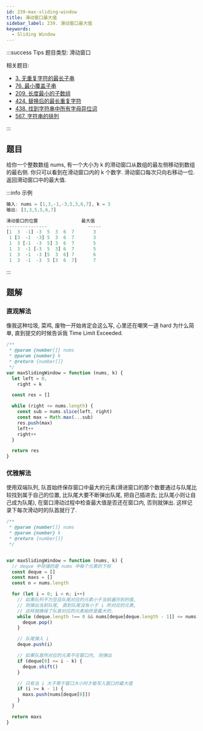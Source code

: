 ```yaml
---
id: 239-max-sliding-window
title: 滑动窗口最大值
sidebar_label: 239. 滑动窗口最大值
keywords:
  - Sliding Window
---
```


:::success Tips
题目类型: 滑动窗口

相关题目:

- [3. 无重复字符的最长子串](/leetcode/medium/3-length-of-longest-substring)
- [76. 最小覆盖子串](/leetcode/hard/76-min-window)
- [209. 长度最小的子数组](/leetcode/medium/209-min-sub-array-n)
- [424. 替换后的最长重复字符](/leetcode/medium/424-character-replacement)
- [438. 找到字符串中所有字母异位词](/leetcode/medium/438-find-anagrams)
- [567. 字符串的排列](/leetcode/medium/567-check-inclusion)

:::

## 题目

给你一个整数数组 nums, 有一个大小为 k 的滑动窗口从数组的最左侧移动到数组的最右侧. 你只可以看到在滑动窗口内的 k 个数字. 滑动窗口每次只向右移动一位. 返回滑动窗口中的最大值.

:::info 示例

```ts
输入: nums = [1,3,-1,-3,5,3,6,7], k = 3
输出: [3,3,5,5,6,7]

滑动窗口的位置                最大值
---------------               -----
[1  3  -1] -3  5  3  6  7       3
 1 [3  -1  -3] 5  3  6  7       3
 1  3 [-1  -3  5] 3  6  7       5
 1  3  -1 [-3  5  3] 6  7       5
 1  3  -1  -3 [5  3  6] 7       6
 1  3  -1  -3  5 [3  6  7]      7
```

:::

## 题解

### 直观解法

像我这种垃圾, 菜鸡, 废物一开始肯定会这么写, 心里还在嘲笑一道 hard 为什么简单, 直到提交的时候告诉我 Time Limit Exceeded.

```ts
/**
 * @param {number[]} nums
 * @param {number} k
 * @return {number[]}
 */
var maxSlidingWindow = function (nums, k) {
  let left = 0,
    right = k

  const res = []

  while (right <= nums.length) {
    const sub = nums.slice(left, right)
    const max = Math.max(...sub)
    res.push(max)
    left++
    right++
  }

  return res
}
```

### 优雅解法

使用双端队列, 队首始终保存窗口中最大的元素(滑进窗口的那个数要通过与队尾比较找到属于自己的位置, 比队尾大要不断弹出队尾, 把自己插进去; 比队尾小则让自己成为队尾), 在窗口滑动过程中检查最大值是否还在窗口内, 否则就弹出. 这样记录下每次滑动时的队首就行了.

```ts
/**
 * @param {number[]} nums
 * @param {number} k
 * @return {number[]}
 */


var maxSlidingWindow = function (nums, k) {
  // deque 中存储的是 nums 中每个元素的下标
  const deque = []
  const maxs = []
  const n = nums.length

  for (let i = 0; i < n; i++)
    // 如果队列不为空且队尾对应的元素小于当前遍历到的值,
    // 则弹出当前队尾, 直到队尾没有小于 i 所对应的元素,
    // 这样就确保了队首对应的元素始终是最大的.
    while (deque.length !== 0 && nums[deque[deque.length - 1]] <= nums[i]) {
      deque.pop()
    }

    // 队尾弹入 i
    deque.push(i)

    // 如果队首所对应的元素不在窗口内, 则弹出
    if (deque[0] <= i - k) {
      deque.shift()
    }

    // 只有当 i 大于等于窗口大小时才能写入窗口的最大值
    if (i >= k - 1) {
      maxs.push(nums[deque[0]])
    }
  }

  return maxs
}
```
